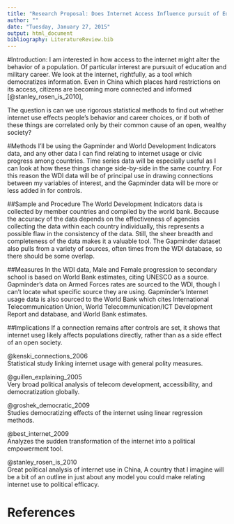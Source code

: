```yaml
---
title: "Research Proposal: Does Internet Access Influence pursuit of Education and Military Service?"
author: ""
date: "Tuesday, January 27, 2015"
output: html_document
bibliography: LiteratureReview.bib
---
```

#Introduction:
I am interested in how access to the internet might alter the behavior of a population. Of particular interest are pursuuit of education and military career. We look at the internet, rightfully, as a tool which democratizes information. Even in China which places hard restrictions on its access, citizens are becoming more connected and informed [@stanley_rosen_is_2010],

The question is can we use rigorous statistical methods to find out whether internet use effects people's behavior and career choices, or if both of these things are correlated only by their common cause of an open, wealthy society?

#Methods
I'll be using the Gapminder and World Development Indicators data, and any other data I can find relating to internet usage or civic progress among countries. Time series data will be especially useful as I can look at how these things change side-by-side in the same country. For this reason the WDI data will be of principal use in drawing connections between my variables of interest, and the Gapminder data will be more or less added in for controls.

##Sample and Procedure
The World Development Indicators data is collected by member countries and compiled by the world bank. Because the accuracy of the data depends on the effectiveness of agencies collecting the data within each country individually, this represents a possible flaw in the consistency of the data. Still, the sheer breadth and completeness of the data makes it a valuable tool. The Gapminder dataset also pulls from a variety of sources, often times from the WDI database, so there should be some overlap.

##Measures
In the WDI data, Male and Female progression to secondary school is based on World Bank estimates, citing UNESCO as a source. Gapminder's data on Armed Forces rates are sourced to the WDI, though I can't locate what specific source they are using. Gapminder's Internet usage data is also sourced to the World Bank which cites International Telecommunication Union, World Telecommunication/ICT Development Report and database, and World Bank estimates.

##Implications
If a connection remains after controls are set, it shows that internet useg likely affects populations directly, rather than as a side effect of an open society.


@kenski_connections_2006  
Statistical study linking internet usage with general polity measures.

@guillen_explaining_2005  
Very broad political analysis of telecom development, accessibility, and democratization globally.

@groshek_democratic_2009  
Studies democratizing effects of the internet using linear regression methods.

@best_internet_2009  
Analyzes the sudden transformation of the internet into a political empowerment tool.

@stanley_rosen_is_2010  
Great political analysis of internet use in China, A country that I imagine will be a bit of an outline in just about any model you could make relating internet use to political efficacy.

# References

